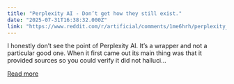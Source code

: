 ```yaml
---
title: "Perplexity AI - Don’t get how they still exist."
date: "2025-07-31T16:38:32.000Z"
link: "https://www.reddit.com/r/artificial/comments/1me6hrh/perplexity_ai_dont_get_how_they_still_exist/"
---
```


I honestly don’t see the point of Perplexity AI. It’s a wrapper and not a particular good one. When it first came out its main thing was that it provided sources so you could verify it did not halluci...

[Read more](https://www.reddit.com/r/artificial/comments/1me6hrh/perplexity_ai_dont_get_how_they_still_exist/)
